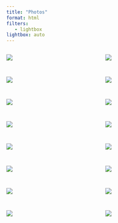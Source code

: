```yaml
---
title: "Photos"
format: html
filters:
   - lightbox
lightbox: auto
---
```


::: {style="display: grid;grid-template-columns: repeat(auto-fill, minmax(200px, 1fr));grid-gap: 1em;"}

![](photos/photo01.jpg){group="my-gallery"}

![](photos/photo02.jpg){group="my-gallery"}

![](photos/photo03.jpg){group="my-gallery"}

![](photos/photo04.jpg){group="my-gallery"}

![](photos/photo05.jpg){group="my-gallery"}

![](photos/photo06.jpg){group="my-gallery"}

![](photos/photo07.jpg){group="my-gallery"}

![](photos/photo08.jpg){group="my-gallery"}

![](photos/photo09.jpg){group="my-gallery"}

![](photos/photo10.jpg){group="my-gallery"}

![](photos/photo11.jpg){group="my-gallery"}

![](photos/photo12.jpg){group="my-gallery"}

![](photos/photo13.jpg){group="my-gallery"}

![](photos/photo14.jpg){group="my-gallery"}

![](photos/photo15.jpg){group="my-gallery"}

![](photos/photo16.jpg){group="my-gallery"}

:::